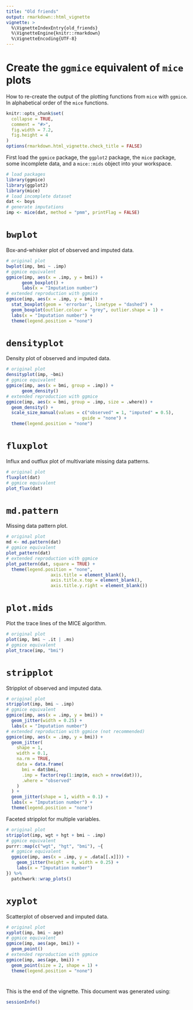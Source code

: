 ```yaml
---
title: "Old friends"
output: rmarkdown::html_vignette
vignette: >
  %\VignetteIndexEntry{old_friends}
  %\VignetteEngine{knitr::rmarkdown}
  %\VignetteEncoding{UTF-8}
---
```

# Create the `ggmice` equivalent of `mice` plots

How to re-create the output of the plotting functions from `mice` with `ggmice`. In alphabetical order of the `mice` functions.

```r
knitr::opts_chunk$set(
  collapse = TRUE,
  comment = "#>",
  fig.width = 7.2,
  fig.height = 4
)
options(rmarkdown.html_vignette.check_title = FALSE)
```

First load the `ggmice` package, the `ggplot2` package, the `mice` package, some incomplete data, and a `mice::mids` object into your workspace. 

```r
# load packages
library(ggmice)
library(ggplot2)
library(mice)
# load incomplete dataset 
dat <- boys
# generate imputations
imp <- mice(dat, method = "pmm", printFlag = FALSE)
```


# `bwplot`

Box-and-whisker plot of observed and imputed data.

```r
# original plot
bwplot(imp, bmi ~ .imp)
# ggmice equivalent
ggmice(imp, aes(x = .imp, y = bmi)) +
      geom_boxplot() +
      labs(x = "Imputation number")
# extended reproduction with ggmice
ggmice(imp, aes(x = .imp, y = bmi)) +
  stat_boxplot(geom = 'errorbar', linetype = "dashed") +
  geom_boxplot(outlier.colour = "grey", outlier.shape = 1) +
  labs(x = "Imputation number") +
  theme(legend.position = "none")
```

# `densityplot`

Density plot of observed and imputed data.

```r
# original plot
densityplot(imp, ~bmi)
# ggmice equivalent
ggmice(imp, aes(x = bmi, group = .imp)) +
      geom_density() 
# extended reproduction with ggmice
ggmice(imp, aes(x = bmi, group = .imp, size = .where)) +
  geom_density() +
  scale_size_manual(values = c("observed" = 1, "imputed" = 0.5),
                             guide = "none") +
  theme(legend.position = "none")
```

# `fluxplot`

Influx and outflux plot of multivariate missing data patterns.

```r
# original plot
fluxplot(dat)
# ggmice equivalent
plot_flux(dat)
```


# `md.pattern`

Missing data pattern plot.

```r
# original plot
md <- md.pattern(dat)
# ggmice equivalent
plot_pattern(dat)
# extended reproduction with ggmice
plot_pattern(dat, square = TRUE) +
  theme(legend.position = "none",
                 axis.title = element_blank(),
                 axis.title.x.top = element_blank(),
                 axis.title.y.right = element_blank())
```

# `plot.mids`

Plot the trace lines of the MICE algorithm.

```r
# original plot
plot(imp, bmi ~ .it | .ms)
# ggmice equivalent
plot_trace(imp, "bmi")
```

# `stripplot`

Stripplot of observed and imputed data.

```r
# original plot
stripplot(imp, bmi ~ .imp)
# ggmice equivalent
ggmice(imp, aes(x = .imp, y = bmi)) +
  geom_jitter(width = 0.25) +
  labs(x = "Imputation number")
# extended reproduction with ggmice (not recommended)
ggmice(imp, aes(x = .imp, y = bmi)) +
  geom_jitter(
    shape = 1,
    width = 0.1,
    na.rm = TRUE,
    data = data.frame(
      bmi = dat$bmi,
      .imp = factor(rep(1:imp$m, each = nrow(dat))),
      .where = "observed"
    )
  ) +
  geom_jitter(shape = 1, width = 0.1) +
  labs(x = "Imputation number") +
  theme(legend.position = "none")
```

Faceted stripplot for multiple variables.

```r
# original plot
stripplot(imp, wgt + hgt + bmi ~ .imp)
# ggmice equivalent
purrr::map(c("wgt", "hgt", "bmi"), ~{
  # ggmice equivalent
  ggmice(imp, aes(x = .imp, y = .data[[.x]])) +
    geom_jitter(height = 0, width = 0.25) +
    labs(x = "Imputation number")
}) %>%
  patchwork::wrap_plots()
```


# `xyplot`

Scatterplot of observed and imputed data.

```r
# original plot
xyplot(imp, bmi ~ age)
# ggmice equivalent
ggmice(imp, aes(age, bmi)) +
  geom_point()
# extended reproduction with ggmice
ggmice(imp, aes(age, bmi)) +
  geom_point(size = 2, shape = 1) +
  theme(legend.position = "none")
```

#

This is the end of the vignette. This document was generated using:

```r
sessionInfo()
```
